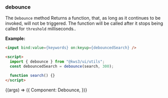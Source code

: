 
<Version />

<Meta title="Utils/2. Examples/Debounce" />

### debounce

The `Debounce` method Returns a function, that, as long as it continues to be invoked, will not be triggered. The function will be called after it stops being called for `threshold` milliseconds..

**Example:**

```html
<input bind:value={keywords} on:keyup={debouncedSearch} />

<script>
  import { debounce } from "@kws3/ui/utils";
  const debouncedSearch = debounce(search, 300);

  function search() {}
</script>
```

<Story name="Debounce" args={{}}>
  {(args) => ({
    Component: Debounce,
  })}
</Story>
